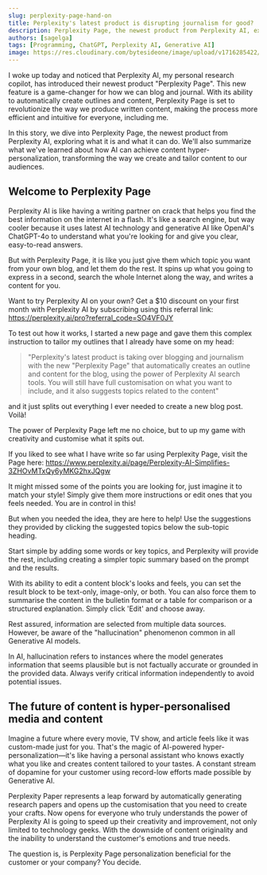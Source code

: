 ```yaml
---
slug: perplexity-page-hand-on
title: Perplexity's latest product is disrupting journalism for good?
description: Perplexity Page, the newest product from Perplexity AI, exploring what it is and what it can do
authors: [sagelga]
tags: [Programming, ChatGPT, Perplexity AI, Generative AI]
image: https://res.cloudinary.com/bytesideone/image/upload/v1716285422/img-MlveS4cpZPvGJxWwqPFTdTOP_q8oham.png
---
```



I woke up today and noticed that Perplexity AI, my personal research copilot, has introduced their newest product "Perplexity Page". This new feature is a game-changer for how we can blog and journal. With its ability to automatically create outlines and content, Perplexity Page is set to revolutionize the way we produce written content, making the process more efficient and intuitive for everyone, including me.

In this story, we dive into Perplexity Page, the newest product from Perplexity AI, exploring what it is and what it can do. We'll also summarize what we've learned about how AI can achieve content hyper-personalization, transforming the way we create and tailor content to our audiences.

<!--truncate-->

## Welcome to Perplexity Page

Perplexity AI is like having a writing partner on crack that helps you find the best information on the internet in a flash. It's like a search engine, but way cooler because it uses latest AI technology and generative AI like OpenAI's ChatGPT-4o to understand what you're looking for and give you clear, easy-to-read answers.

But with Perplexity Page, it is like you just give them which topic you want from your own blog, and let them do the rest. It spins up what you going to express in a second, search the whole Internet along the way, and writes a content for you.

Want to try Perplexity AI on your own? Get a $10 discount on your first month with Perplexity AI by subscribing using this referral link: https://perplexity.ai/pro?referral_code=SO4VF0JY

<OptimizedImage
  src="https://res.cloudinary.com/bytesideone/image/upload/v1716285422/"
  alt="Start a new Perplexity Page by selecting Library > New Page"
/>

To test out how it works, I started a new page and gave them this complex instruction to tailor my outlines that I already have some on my head:

> "Perplexity's latest product is taking over blogging and journalism with the new "Perplexity Page" that automatically creates an outline and content for the blog, using the power of Perplexity AI search tools. You will still have full customisation on what you want to include, and it also suggests topics related to the content"

and it just splits out everything I ever needed to create a new blog post. Voilà!

<OptimizedImage
  src="https://res.cloudinary.com/bytesideone/image/upload/v1716285422/"
  alt="The new Perplexity Page research paper page"
/>

The power of Perplexity Page left me no choice, but to up my game with creativity and customise what it spits out.

If you liked to see what I have write so far using Perplexity Page, visit the Page here: https://www.perplexity.ai/page/Perplexity-AI-Simplifies-3ZHOvMTxQy6yMKG2hxJQgw

It might missed some of the points you are looking for, just imagine it to match your style! Simply give them more instructions or edit ones that you feels needed. You are in control in this!

But when you needed the idea, they are here to help! Use the suggestions they provided by clicking the suggested topics below the sub-topic heading.

<OptimizedImage
  src="https://res.cloudinary.com/bytesideone/image/upload/v1716285422/"
  alt="Write more by adding blog sections using prompting"
/>

Start simple by adding some words or key topics, and Perplexity will provide the
rest, including creating a simpler topic summary based on the prompt and the
results.

<OptimizedImage
  src="https://res.cloudinary.com/bytesideone/image/upload/v1716285422/"
  alt="Perplexity is generating more content for your blog or research papers"
/>

With its ability to edit a content block's looks and feels, you can set the result block to be text-only, image-only, or both. You can also force them to summarise the content in the bulletin format or a table for comparison or a structured explanation. Simply click 'Edit' and choose away.

<OptimizedImage
  src="https://res.cloudinary.com/bytesideone/image/upload/v1716285422/"
  alt="Edit the result with 1-click User Interface"
/>

Rest assured, information are selected from multiple data sources. However, be
aware of the "hallucination" phenomenon common in all Generative AI models.

In AI, hallucination refers to instances where the model generates information that seems plausible but is not factually accurate or grounded in the provided data. Always verify critical information independently to avoid potential issues.

## The future of content is hyper-personalised media and content

Imagine a future where every movie, TV show, and article feels like it was custom-made just for you. That's the magic of AI-powered hyper-personalization—it's like having a personal assistant who knows exactly what you like and creates content tailored to your tastes. A constant stream of dopamine for your customer using record-low efforts made possible by Generative AI.

Perplexity Paper represents a leap forward by automatically generating research papers and opens up the customisation that you need to create your crafts. Now opens for everyone who truly understands the power of Perplexity AI is going to speed up their creativity and improvement, not only limited to technology geeks. With the downside of content originality and the inability to understand the customer's emotions and true needs.

The question is, is Perplexity Page personalization beneficial for the customer or your company? You decide.
